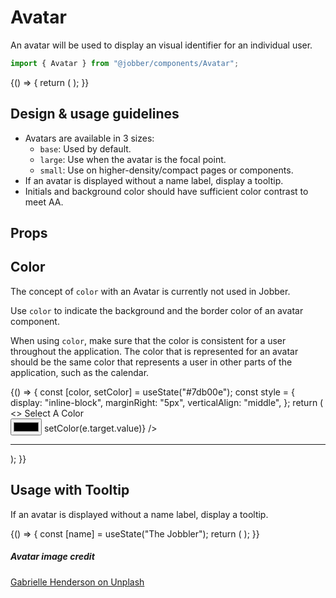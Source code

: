 
<Meta title="Components/Avatar" component={Avatar} />

# Avatar

An avatar will be used to display an visual identifier for an individual user.

```ts
import { Avatar } from "@jobber/components/Avatar";
```

<Canvas>
  <Story name="Avatar">
    {() => {
      return (
        <Avatar
          imageUrl="https://images.unsplash.com/photo-1533858539156-90ea20bafd17?ixid=MXwxMjA3fDB8MHxwaG90by1wYWdlfHx8fGVufDB8fHw%3D&ixlib=rb-1.2.1&auto=format&fit=crop&w=1650&q=80"
          name="The Jobbler"
          size="large"
          initials="JBLR"
          color="var(--color-indigo)"
        />
      );
    }}
  </Story>
</Canvas>

## Design & usage guidelines

- Avatars are available in 3 sizes:
  - `base`: Used by default.
  - `large`: Use when the avatar is the focal point.
  - `small`: Use on higher-density/compact pages or components.
- If an avatar is displayed without a name label, display a tooltip.
- Initials and background color should have sufficient color contrast to meet
  AA.

## Props

<ArgsTable of={Avatar} story="Avatar" />

## Color

The concept of `color` with an Avatar is currently not used in Jobber.

Use `color` to indicate the background and the border color of an avatar
component.

When using `color`, make sure that the color is consistent for a user throughout
the application. The color that is represented for an avatar should be the same
color that represents a user in other parts of the application, such as the
calendar.

<Canvas>
  <Story name="Color">
    {() => {
      const [color, setColor] = useState("#7db00e");
      const style = {
        display: "inline-block",
        marginRight: "5px",
        verticalAlign: "middle",
      };
      return (
        <>
          <label htmlFor="color-picker">Select A Color</label>
          <br />
          <input
            type="color"
            id="color-picker"
            value={color}
            onChange={e => setColor(e.target.value)}
          />
          <hr />
          <div style={style}>
            <Avatar initials="JBLR" color={color} />
          </div>
          <div style={style}>
            <Avatar
              imageUrl="https://images.unsplash.com/photo-1533858539156-90ea20bafd17?ixid=MXwxMjA3fDB8MHxwaG90by1wYWdlfHx8fGVufDB8fHw%3D&ixlib=rb-1.2.1&auto=format&fit=crop&w=1650&q=80"
              color={color}
            />
          </div>
          <div style={style}>
            <Avatar size="large" color={color} />
          </div>
          <div style={style}>
            <Avatar
              imageUrl="https://images.unsplash.com/photo-1533858539156-90ea20bafd17?ixid=MXwxMjA3fDB8MHxwaG90by1wYWdlfHx8fGVufDB8fHw%3D&ixlib=rb-1.2.1&auto=format&fit=crop&w=1650&q=80"
              size="large"
              color={color}
            />
          </div>
        </>
      );
    }}
  </Story>
</Canvas>

## Usage with Tooltip

If an avatar is displayed without a name label, display a tooltip.

<Canvas>
  <Story name="Usage with Tooltip">
    {() => {
      const [name] = useState("The Jobbler");
      return (
        <Tooltip message={name}>
          <Avatar size="large" initials="JBLR" />
        </Tooltip>
      );
    }}
  </Story>
</Canvas>

##### Avatar image credit

[Gabrielle Henderson on Unplash](https://unsplash.com/photos/noSpEJztSMc)
